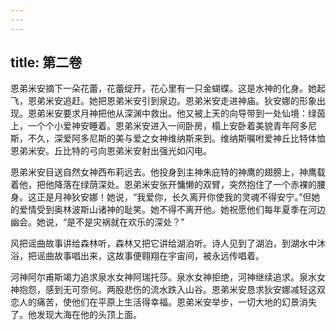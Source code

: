 ```yaml
---
---
---
```

title: 第二卷
---




恩弟米安摘下一朵花蕾，花蕾绽开，花心里有一只金蝴蝶。这是水神的化身。她起飞，恩弟米安追赶。她把恩弟米安引到泉边。恩弟米安走进神庙。狄安娜的形象出现。恩弟米安要求月神把他从深渊中救出。他又被上天的向导带到一处仙境：绿茵上，一个个小爱神安睡着。恩弟米安进入一间卧房，榻上安卧着美貌青年阿多尼斯，不久，深爱阿多尼斯的美与爱之女神维纳斯来到。维纳斯嘱咐爱神丘比特体恤恩弟米安。丘比特的弓向恩弟米安射出强光如闪电。

恩弟米安目送自然女神西布莉远去。他投身到主神朱庇特的神鹰的翅膀上，神鹰载着他，把他降落在绿荫深处。恩弟米安张开慵懒的双臂，突然抱住了一个赤裸的腰身。这正是月神狄安娜！她说，“我爱你，长久离开你使我的灵魂不得安宁。”但她的爱情受到奥林波斯山诸神的耻笑。她不得不离开他。她祝愿他们每年夏季在河边幽会。她说，“是不是灾祸就在欢乐的深处？”

风把谣曲故事讲给森林听，森林又把它讲给湖泊听。诗人见到了湖泊，到湖水中沐浴，把谣曲故事唱出来，这故事便翱翔在宇宙间，被永远传唱着。

河神阿尔甫斯竭力追求泉水女神阿瑞托莎。泉水女神拒绝，河神继续追求。泉水女神抱怨，感到无可奈何。两股悲伤的流水跌入山谷。恩弟米安恳求狄安娜减轻这双恋人的痛苦，使他们在平原上生活得幸福。恩弟米安举步，一切大地的幻景消失了。他发现大海在他的头顶上面。
